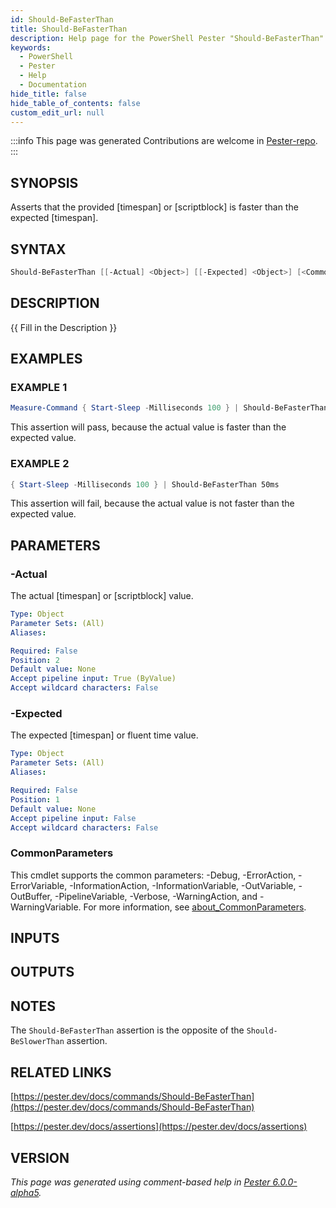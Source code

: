 ```yaml
---
id: Should-BeFasterThan
title: Should-BeFasterThan
description: Help page for the PowerShell Pester "Should-BeFasterThan" command
keywords:
  - PowerShell
  - Pester
  - Help
  - Documentation
hide_title: false
hide_table_of_contents: false
custom_edit_url: null
---
```


:::info This page was generated
Contributions are welcome in [Pester-repo](https://github.com/pester/pester).
:::

## SYNOPSIS

Asserts that the provided [timespan] or [scriptblock] is faster than the expected [timespan].

## SYNTAX

```powershell
Should-BeFasterThan [[-Actual] <Object>] [[-Expected] <Object>] [<CommonParameters>]
```

## DESCRIPTION

\{\{ Fill in the Description \}\}

## EXAMPLES

### EXAMPLE 1

```powershell
Measure-Command { Start-Sleep -Milliseconds 100 } | Should-BeFasterThan 1s
```

This assertion will pass, because the actual value is faster than the expected value.

### EXAMPLE 2

```powershell
{ Start-Sleep -Milliseconds 100 } | Should-BeFasterThan 50ms
```

This assertion will fail, because the actual value is not faster than the expected value.

## PARAMETERS

### -Actual

The actual [timespan] or [scriptblock] value.

```yaml
Type: Object
Parameter Sets: (All)
Aliases:

Required: False
Position: 2
Default value: None
Accept pipeline input: True (ByValue)
Accept wildcard characters: False
```

### -Expected

The expected [timespan] or fluent time value.

```yaml
Type: Object
Parameter Sets: (All)
Aliases:

Required: False
Position: 1
Default value: None
Accept pipeline input: False
Accept wildcard characters: False
```

### CommonParameters

This cmdlet supports the common parameters: -Debug, -ErrorAction, -ErrorVariable, -InformationAction, -InformationVariable, -OutVariable, -OutBuffer, -PipelineVariable, -Verbose, -WarningAction, and -WarningVariable. For more information, see [about_CommonParameters](http://go.microsoft.com/fwlink/?LinkID=113216).

## INPUTS

## OUTPUTS

## NOTES

The `Should-BeFasterThan` assertion is the opposite of the `Should-BeSlowerThan` assertion.

## RELATED LINKS

[https://pester.dev/docs/commands/Should-BeFasterThan](https://pester.dev/docs/commands/Should-BeFasterThan)

[https://pester.dev/docs/assertions](https://pester.dev/docs/assertions)

## VERSION

*This page was generated using comment-based help in [Pester 6.0.0-alpha5](https://github.com/pester/pester).*
